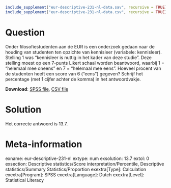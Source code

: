 ```{r, echo = FALSE, results = "hide"}
include_supplement("eur-descriptive-231-nl-data.sav", recursive = TRUE)
include_supplement("eur-descriptive-231-nl-data.csv", recursive = TRUE)
```

Question
========
Onder filosofiestudenten aan de EUR is een onderzoek gedaan naar de houding van studenten ten opzichte van kennisleer (variabele: kennisleer). Stelling 1 was "kennisleer is nuttig in het kader van deze studie". Deze stelling moest op een 7-punts Likert schaal worden beantwoord, waarbij 1 = "helemaal mee oneens" en 7 = "helemaal mee eens". Hoeveel procent van de studenten heeft een score van 6 ("eens") gegeven? Schrijf het percentage (met 1 cijfer achter de komma) in het antwoordvakje.

**Download**: [SPSS file](eur-descriptive-231-nl-data.sav), [CSV file](eur-descriptive-231-nl-data.csv)


Solution
========
Het correcte antwoord is 13.7.


Meta-information
================
exname: eur-descriptive-231-nl
extype: num
exsolution: 13.7
extol: 0
exsection: Descriptive statistics/Score interpretation/Percentile, Descriptive statistics/Summary Statistics/Proportion
exextra[Type]: Calculation
exextra[Program]: SPSS
exextra[Language]: Dutch
exextra[Level]: Statistical Literacy